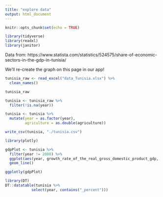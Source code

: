 ```yaml
---
title: "explore data"
output: html_document
---
```


```r
knitr::opts_chunk$set(echo = TRUE)

library(tidyverse)
library(readxl)
library(janitor)
```

Data from: https://www.statista.com/statistics/524575/share-of-economic-sectors-in-the-gdp-in-tunisia/

We'll re-create the graph on this page in our app!

```r
tunisia_raw <- read_excel("data_Tunisia.xlsx") %>% 
  clean_names()

tunisia_raw
```

```r
tunisia <- tunisia_raw %>% 
  filter(!is.na(year))

tunisia <- tunisia %>% 
  mutate(year = as.factor(year),
         agriculture = as.double(agriculture))

write_csv(tunisia, "./tunisia.csv")
```


```r
library(plotly)

gdpPlot <- tunisia %>% 
  filter(year != 2008) %>% 
  ggplot(aes(year, growth_rate_of_the_real_gross_domestic_product_gdp, group = 1)) +
  geom_line() 

ggplotly(gdpPlot)
```

```r
library(DT)
DT::datatable(tunisia %>% 
            select(year, contains("_percent")))
```

